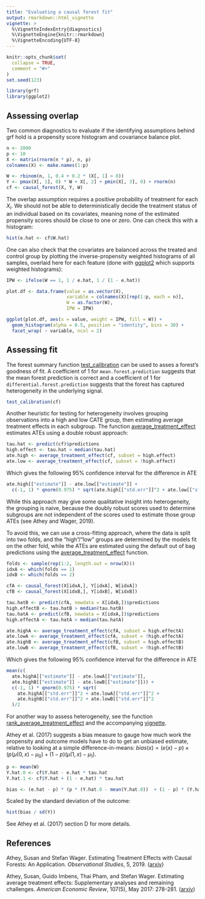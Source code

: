 ```yaml
---
title: "Evaluating a causal forest fit"
output: rmarkdown::html_vignette
vignette: >
  %\VignetteIndexEntry{diagnostics}
  %\VignetteEngine{knitr::rmarkdown}
  %\VignetteEncoding{UTF-8}
---
```


```r
knitr::opts_chunk$set(
  collapse = TRUE,
  comment = "#>"
)
set.seed(123)
```

```r
library(grf)
library(ggplot2)
```

## Assessing overlap

Two common diagnostics to evaluate if the identifying assumptions behind grf hold is a propensity score histogram and covariance balance plot.

```r
n <- 2000
p <- 10
X <- matrix(rnorm(n * p), n, p)
colnames(X) <- make.names(1:p)

W <- rbinom(n, 1, 0.4 + 0.2 * (X[, 1] > 0))
Y <- pmax(X[, 1], 0) * W + X[, 2] + pmin(X[, 3], 0) + rnorm(n)
cf <- causal_forest(X, Y, W)
```

The overlap assumption requires a positive probability of treatment for each $X_i$. We should not be able to deterministically decide the treatment status of an individual based on its covariates, meaning none of the estimated propensity scores should be close to one or zero. One can check this with a histogram:

```r
hist(e.hat <- cf$W.hat)
```

One can also check that the covariates are balanced across the treated and control group by plotting the inverse-propensity weighted histograms of all samples, overlaid here for each feature (done with [ggplot2](https://ggplot2.tidyverse.org/index.html) which supports weighted histograms):

```r
IPW <- ifelse(W == 1, 1 / e.hat, 1 / (1 - e.hat))

plot.df <- data.frame(value = as.vector(X),
                      variable = colnames(X)[rep(1:p, each = n)],
                      W = as.factor(W),
                      IPW = IPW)

ggplot(plot.df, aes(x = value, weight = IPW, fill = W)) +
  geom_histogram(alpha = 0.5, position = "identity", bins = 30) +
  facet_wrap( ~ variable, ncol = 2)
```

## Assessing fit

The forest summary function [test_calibration](https://grf-labs.github.io/grf/reference/test_calibration.html) can be used to asses a forest's goodness of fit. A coefficient of 1 for `mean.forest.prediction` suggests that the mean forest prediction is correct and a coefficient of 1 for `differential.forest.prediction` suggests that the forest has captured heterogeneity in the underlying signal.

```r
test_calibration(cf)
```

Another heuristic for testing for heterogeneity involves grouping observations into a high and low CATE group, then estimating average treatment effects in each subgroup. The function [average_treatment_effect](https://grf-labs.github.io/grf/reference/average_treatment_effect.html) estimates ATEs using a double robust approach:

```r
tau.hat <- predict(cf)$predictions
high.effect <- tau.hat > median(tau.hat)
ate.high <- average_treatment_effect(cf, subset = high.effect)
ate.low <- average_treatment_effect(cf, subset = !high.effect)
```

Which gives the following 95% confidence interval for the difference in ATE

```r
ate.high[["estimate"]] - ate.low[["estimate"]] +
  c(-1, 1) * qnorm(0.975) * sqrt(ate.high[["std.err"]]^2 + ate.low[["std.err"]]^2)
```

While this approach may give some qualitative insight into heterogeneity, the grouping is naive, because the doubly robust scores used to determine subgroups are not independent of the scores used to estimate those group ATEs (see Athey and Wager, 2019). 

To avoid this, we can use a cross-fitting approach, where the data is split into two folds, and the "high"/"low" groups are determined by the models fit on the other fold, while the ATEs are estimated using the default out of bag predictions using the [average_treatment_effect](https://grf-labs.github.io/grf/reference/average_treatment_effect.html) function. 

```r
folds <- sample(rep(1:2, length.out = nrow(X)))
idxA <- which(folds == 1)
idxB <- which(folds == 2)

cfA <- causal_forest(X[idxA,], Y[idxA], W[idxA])
cfB <- causal_forest(X[idxB,], Y[idxB], W[idxB])

tau.hatB <- predict(cfA, newdata = X[idxB,])$predictions
high.effectB <- tau.hatB > median(tau.hatB)
tau.hatA <- predict(cfB, newdata = X[idxA,])$predictions
high.effectA <- tau.hatA > median(tau.hatA)

ate.highA <- average_treatment_effect(cfA, subset = high.effectA)
ate.lowA <- average_treatment_effect(cfA, subset = !high.effectA)
ate.highB <- average_treatment_effect(cfB, subset = high.effectB)
ate.lowB <- average_treatment_effect(cfB, subset = !high.effectB)

```

Which gives the following 95% confidence interval for the difference in ATE

```r
mean(c(
  ate.highA[["estimate"]] - ate.lowA[["estimate"]],
  ate.highB[["estimate"]] - ate.lowB[["estimate"]])) +
  c(-1, 1) * qnorm(0.975) * sqrt(
    ate.highA[["std.err"]]^2 + ate.lowA[["std.err"]]^2 +
    ate.highB[["std.err"]]^2 + ate.lowB[["std.err"]]^2
  )/2
```

For another way to assess heterogeneity, see the function [rank_average_treatment_effect](https://grf-labs.github.io/grf/reference/rank_average_treatment_effect.html) and the accompanying [vignette](https://grf-labs.github.io/grf/articles/rate.html).

Athey et al. (2017) suggests a bias measure to gauge how much work the propensity and outcome models have to do to get an unbiased estimate, relative to looking at a simple difference-in-means: $bias(x) = (e(x) - p) \times (p(\mu(0, x) - \mu_0) + (1 - p) (\mu(1, x) - \mu_1)$.

```r
p <- mean(W)
Y.hat.0 <- cf$Y.hat - e.hat * tau.hat
Y.hat.1 <- cf$Y.hat + (1 - e.hat) * tau.hat

bias <- (e.hat - p) * (p * (Y.hat.0 - mean(Y.hat.0))  + (1 - p) * (Y.hat.1 - mean(Y.hat.1)))
```

Scaled by the standard deviation of the outcome:

```r
hist(bias / sd(Y))
```

See Athey et al. (2017) section D for more details.

## References
Athey, Susan and Stefan Wager. Estimating Treatment Effects with Causal Forests: An Application. _Observational Studies_, 5, 2019. ([arxiv](https://arxiv.org/abs/1902.07409))

Athey, Susan, Guido Imbens, Thai Pham, and Stefan Wager. Estimating average treatment effects: Supplementary analyses and remaining challenges. _American Economic Review_, 107(5), May 2017: 278-281. ([arxiv](https://arxiv.org/abs/1702.01250))
